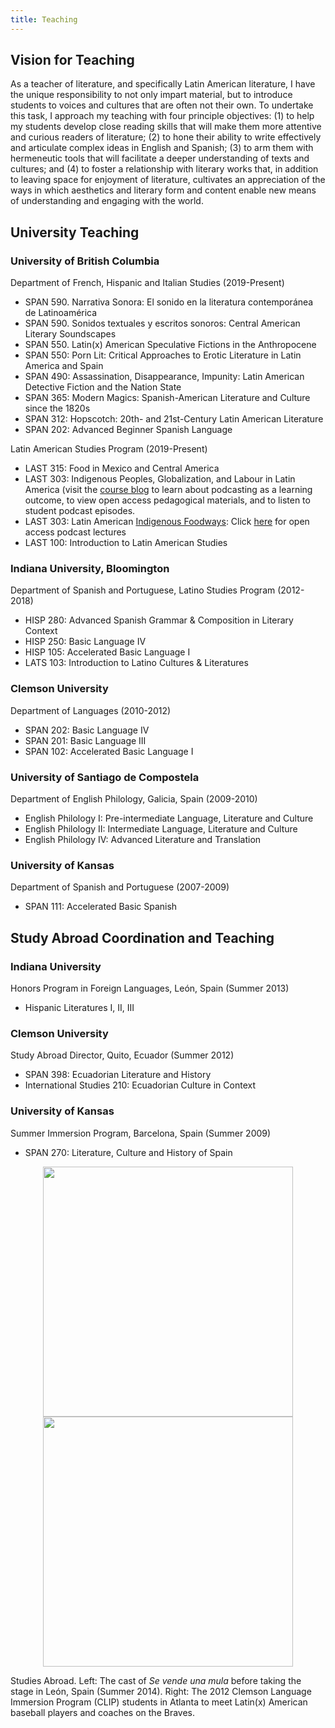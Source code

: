 ```yaml
---
title: Teaching
---
```


## Vision for Teaching

As a teacher of literature, and specifically Latin American literature, I have the unique responsibility to not only impart material, 
but to introduce students to voices and cultures that are often not their own. To undertake this task, I approach my teaching with four 
principle objectives: (1) to help my students develop close reading skills that will make them more attentive and curious readers of 
literature; (2) to hone their ability to write effectively and articulate complex ideas in English and Spanish; (3) to arm them with 
hermeneutic tools that will facilitate a deeper understanding of texts and cultures; and (4) to foster a relationship with literary 
works that, in addition to leaving space for enjoyment of literature, cultivates an appreciation of the ways in which aesthetics and 
literary form and content enable new means of understanding and engaging with the world.

## University Teaching

### University of British Columbia

Department of French, Hispanic and Italian Studies (2019-Present)

* SPAN 590. Narrativa Sonora: El sonido en la literatura contemporánea de Latinoamérica
* SPAN 590. Sonidos textuales y escritos sonoros: Central American Literary Soundscapes 
* SPAN 550. Latin(x) American Speculative Fictions in the Anthropocene
* SPAN 550: Porn Lit: Critical Approaches to Erotic Literature in Latin America and Spain
* SPAN 490: Assassination, Disappearance, Impunity: Latin American Detective Fiction and the Nation State
* SPAN 365: Modern Magics: Spanish-American Literature and Culture since the 1820s
* SPAN 312: Hopscotch: 20th- and 21st-Century Latin American Literature
* SPAN 202: Advanced Beginner Spanish Language

Latin American Studies Program (2019-Present)

* LAST 315: Food in Mexico and Central America
* LAST 303: Indigenous Peoples, Globalization, and Labour in Latin America (visit the [course blog](https://blogs.ubc.ca/indigenouslabour/) to learn about podcasting as a learning outcome, to view open access pedagogical materials, and to listen to student podcast episodes.
* LAST 303: Latin American [Indigenous Foodways](https://blogs.ubc.ca/course0935bb2c1345dfa4e91d0701421d97f5c03a0045/): Click [here](https://blogs.ubc.ca/course0935bb2c1345dfa4e91d0701421d97f5c03a0045/category/lecture/) for open access podcast lectures
* LAST 100: Introduction to Latin American Studies

### Indiana University, Bloomington

Department of Spanish and Portuguese, Latino Studies Program (2012-2018)

* HISP 280: Advanced Spanish Grammar & Composition in Literary Context
* HISP 250: Basic Language IV 
* HISP 105: Accelerated Basic Language I 
* LATS 103: Introduction to Latino Cultures & Literatures

### Clemson University

Department of Languages (2010-2012)

* SPAN 202: Basic Language IV 
* SPAN 201: Basic Language III
* SPAN 102: Accelerated Basic Language I

### University of Santiago de Compostela

Department of English Philology, Galicia, Spain (2009-2010)

* English Philology I: Pre-intermediate Language, Literature and Culture
* English Philology II: Intermediate Language, Literature and Culture
* English Philology IV: Advanced Literature and Translation 

### University of Kansas

Department of Spanish and Portuguese (2007-2009)

* SPAN 111: Accelerated Basic Spanish


## Study Abroad Coordination and Teaching
### Indiana University

Honors Program in Foreign Languages, León, Spain (Summer 2013)

* Hispanic Literatures I, II, III

### Clemson University

Study Abroad Director, Quito, Ecuador (Summer 2012)

* SPAN 398: Ecuadorian Literature and History 
* International Studies 210: Ecuadorian Culture in Context

### University of Kansas 

Summer Immersion Program, Barcelona, Spain (Summer 2009)

* SPAN 270: Literature, Culture and History of Spain


::: {.column-page-left}
::: {style="text-align: center;"}
![](assets/images/SpainMula.jpg){width=400}
![](assets/images/MascotaBraves.jpg){width=400}
:::

Studies Abroad. Left: The cast of _Se vende una mula_ before taking the stage in León, Spain (Summer 2014). Right: The 2012 Clemson Language Immersion Program (CLIP) students in Atlanta to meet Latin(x) American baseball players and coaches on the Braves.
:::


